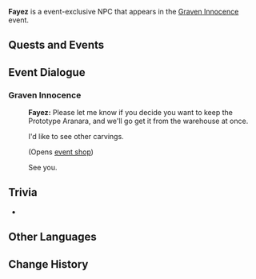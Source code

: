 {{Meta
<!-- Remove this template after adding the missing info -->
|missing_NPC_location = yes
|missing_NPC_context  = yes
|missing_NPC_profile  = yes
|missing_NPC_idle     = yes
|missing_NPC_dialogue = yes
}}
{{Character Infobox
|type             = Event NPC
|image            = NPC Fayez.png
|region           = Sumeru
|affiliation      = 
|title            = 

|ancestry         = <!-- Clan/family -->
|father           = 
|mother           = 
|spouse           = 
|sibling          = 
|child            = Ghafari
|childNote        = Daughter
|relative         = 

|voiceEN          = 
|voiceCN          = 
|voiceJP          = 
|dialoguereward   = 
}}
'''Fayez''' is a event-exclusive NPC that appears in the [[Graven Innocence]] event.
<!--
==Location==
{{subst:#tag:gallery|
NPC Location {{subst:PAGENAME}}.png{{subst:!}}{{subst:PAGENAME}}'s location
NPC Location {{subst:PAGENAME}} Context.png{{subst:!}}Additional context
|hideaddbutton=true
|captionalign=center
}}

==Profile==
''(To be added.)''

===Personality===
''(To be added.)''

===Appearance===
''(To be added.)''
-->
==Quests and Events==
{{Quests and Events}}
<!--
==Idle Quotes==
{{Dialogue start}}
: {{DIcon|Idle}} (Text)
:: {{A|VO {{subst:PAGENAME}} 01.ogg}} "(Text)"
{{Dialogue end}}

==Dialogue==
{{Dialogue start}}
:'''{{subst:PAGENAME}}:'''
:{{DIcon}}
{{Dialogue end}}
-->
==Event Dialogue==
===Graven Innocence===
{{Dialogue start}}
:{{A|vo dialog mkeq002 fayez 01.ogg}} '''Fayez:''' Please let me know if you decide you want to keep the Prototype Aranara, and we'll go get it from the warehouse at once.
:{{DIcon}} I'd like to see other carvings.
:;(Opens [[Graven_Innocence#Event_Shop|event shop]])
:{{DIcon}} See you.
{{Dialogue end}}

==Trivia==
* {{Character Furnishing Mentions}}

==Other Languages==
{{Other Languages
|default_hidden = 1
|en      = Fayez
|zhs     = 法伊兹
|zhs_rm  = Fǎyīzī
|zht     = 法伊茲
|zht_rm  = Fǎyīzī
|ja      = ファイズ
|ja_rm   = Faizu
|ko      = 파예즈
|ko_rm   = Payejeu
|es      = Fayez
|fr      = Fayez
|ru      = Файез
|th      = Fayez
|vi      = Fayez
|de      = Fayez
|id      = Fayez
|pt      = Fayez
}}

==Change History==
{{Change History|3.0}}
<!--
==References==
{{Reflist}}
-->